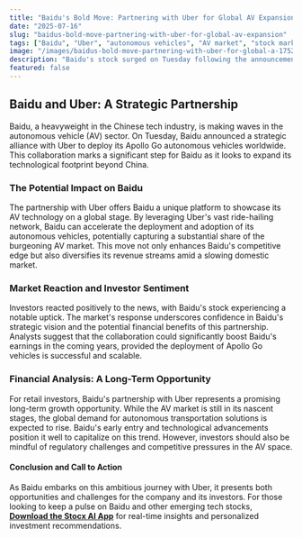 ```yaml
---
title: "Baidu's Bold Move: Partnering with Uber for Global AV Expansion"
date: "2025-07-16"
slug: "baidus-bold-move-partnering-with-uber-for-global-av-expansion"
tags: ["Baidu", "Uber", "autonomous vehicles", "AV market", "stock market news"]
image: "/images/baidus-bold-move-partnering-with-uber-for-global-a-1752688514705.png"
description: "Baidu's stock surged on Tuesday following the announcement of a groundbreaking partnership with Uber to deploy its Apollo Go autonomous vehicles on a global scale. This collaboration positions Baidu at the forefront of the autonomous vehicle market, offering a significant growth opportunity for the Chinese tech giant. The partnership aligns Baidu with a leading ride-hailing platform, potentially accelerating its international expansion and diversifying its revenue streams. Investors showed optimism as shares climbed, reflecting confidence in Baidu's strategic direction and technological prowess."
featured: false
---
```


## Baidu and Uber: A Strategic Partnership

Baidu, a heavyweight in the Chinese tech industry, is making waves in the autonomous vehicle (AV) sector. On Tuesday, Baidu announced a strategic alliance with Uber to deploy its Apollo Go autonomous vehicles worldwide. This collaboration marks a significant step for Baidu as it looks to expand its technological footprint beyond China.

### The Potential Impact on Baidu

The partnership with Uber offers Baidu a unique platform to showcase its AV technology on a global stage. By leveraging Uber's vast ride-hailing network, Baidu can accelerate the deployment and adoption of its autonomous vehicles, potentially capturing a substantial share of the burgeoning AV market. This move not only enhances Baidu's competitive edge but also diversifies its revenue streams amid a slowing domestic market.

### Market Reaction and Investor Sentiment

Investors reacted positively to the news, with Baidu's stock experiencing a notable uptick. The market's response underscores confidence in Baidu's strategic vision and the potential financial benefits of this partnership. Analysts suggest that the collaboration could significantly boost Baidu's earnings in the coming years, provided the deployment of Apollo Go vehicles is successful and scalable.

### Financial Analysis: A Long-Term Opportunity

For retail investors, Baidu's partnership with Uber represents a promising long-term growth opportunity. While the AV market is still in its nascent stages, the global demand for autonomous transportation solutions is expected to rise. Baidu's early entry and technological advancements position it well to capitalize on this trend. However, investors should also be mindful of regulatory challenges and competitive pressures in the AV space.

#### Conclusion and Call to Action

As Baidu embarks on this ambitious journey with Uber, it presents both opportunities and challenges for the company and its investors. For those looking to keep a pulse on Baidu and other emerging tech stocks, **[Download the Stocx AI App](https://stocx.co)** for real-time insights and personalized investment recommendations.
